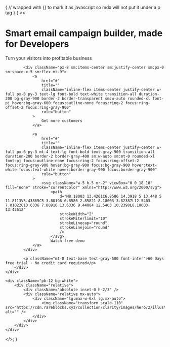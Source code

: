 {
// wrapped with {} to mark it as javascript so mdx will not put it under a p tag
}
{
<>
    <div className="px-4 mx-auto max-w-7xl sm:px-6 lg:px-8">
        <div className="max-w-2xl mx-auto text-center">
            <h1 className="px-6 text-lg text-gray-600 font-inter">Smart email campaign builder, made for Developers</h1>
            <p className="mt-5 text-4xl font-bold leading-tight text-gray-900 sm:leading-tight sm:text-5xl lg:text-6xl lg:leading-tight font-pj">
                Turn your visitors into profitable
                <span className="relative inline-flex sm:inline">
                    <span className="bg-gradient-to-r from-[#44BCFF] via-[#FF44EC] to-[#FF675E] blur-lg filter opacity-30 w-full h-full absolute inset-0" />
                    <span className="relative"> business </span>
                </span>
            </p>

            <div className="px-8 sm:items-center sm:justify-center sm:px-0 sm:space-x-5 sm:flex mt-9">
                <a
                    href="#"
                    title=""
                    className="inline-flex items-center justify-center w-full px-8 py-3 text-lg font-bold text-white transition-all duration-200 bg-gray-900 border-2 border-transparent sm:w-auto rounded-xl font-pj hover:bg-gray-600 focus:outline-none focus:ring-2 focus:ring-offset-2 focus:ring-gray-900"
                    role="button"
                >
                    Get more customers
                </a>

                <a
                    href="#"
                    title=""
                    className="inline-flex items-center justify-center w-full px-6 py-3 mt-4 text-lg font-bold text-gray-900 transition-all duration-200 border-2 border-gray-400 sm:w-auto sm:mt-0 rounded-xl font-pj focus:outline-none focus:ring-2 focus:ring-offset-2 focus:ring-gray-900 hover:bg-gray-900 focus:bg-gray-900 hover:text-white focus:text-white hover:border-gray-900 focus:border-gray-900"
                    role="button"
                >
                    <svg className="w-5 h-5 mr-2" viewBox="0 0 18 18" fill="none" stroke="currentColor" xmlns="http://www.w3.org/2000/svg">
                        <path
                            d="M8.18003 13.4261C6.8586 14.3918 5 13.448 5 11.8113V5.43865C5 3.80198 6.8586 2.85821 8.18003 3.82387L12.5403 7.01022C13.6336 7.80916 13.6336 9.44084 12.5403 10.2398L8.18003 13.4261Z"
                            strokeWidth="2"
                            strokeMiterlimit="10"
                            strokeLinecap="round"
                            strokeLinejoin="round"
                            />
                        </svg>
                        Watch free demo
                </a>
            </div>

            <p className="mt-8 text-base text-gray-500 font-inter">60 Days free trial · No credit card required</p>
        </div>
    </div>

    <div className="pb-12 bg-white">
        <div className="relative">
            <div className="absolute inset-0 h-2/3" />
            <div className="relative mx-auto">
                <div className="lg:max-w-6xl lg:mx-auto">
                    <img className="transform scale-110" src="https://cdn.rareblocks.xyz/collection/clarity/images/hero/2/illustration.png" alt="" />
                </div>
            </div>
        </div>
    </div>

</>;
}
